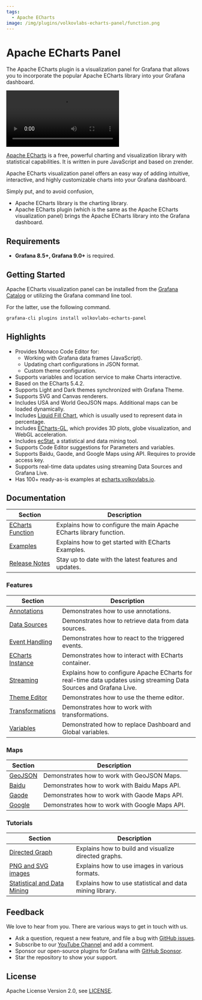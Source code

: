 ```yaml
---
tags:
  - Apache ECharts
image: /img/plugins/volkovlabs-echarts-panel/function.png
---
```



# Apache ECharts Panel

The Apache ECharts plugin is a visualization panel for Grafana that allows you to incorporate the popular Apache ECharts library into your Grafana dashboard.

<Video
  src="https://www.youtube.com/embed/DxqCrBEmrQw"
  title="How to create modern dashboards in Grafana."
/>

[Apache ECharts](https://echarts.apache.org/en/index.html) is a free, powerful charting and visualization library with statistical capabilities. It is written in pure JavaScript and based on zrender.

Apache ECharts visualization panel offers an easy way of adding intuitive, interactive, and highly customizable charts into your Grafana dashboard.

Simply put, and to avoid confusion,

- Apache ECharts library is the charting library.
- Apache ECharts plugin (which is the same as the Apache ECharts visualization panel) brings the Apache ECharts library into the Grafana dashboard.

## Requirements

- **Grafana 8.5+, Grafana 9.0+** is required.

## Getting Started

Apache ECharts visualization panel can be installed from the [Grafana Catalog](https://grafana.com/grafana/plugins/volkovlabs-echarts-panel/) or utilizing the Grafana command line tool.

For the latter, use the following command.

```bash
grafana-cli plugins install volkovlabs-echarts-panel
```

## Highlights

- Provides Monaco Code Editor for:
  - Working with Grafana data frames (JavaScript).
  - Updating chart configurations in JSON format.
  - Custom theme configuration.
- Supports variables and location service to make Charts interactive.
- Based on the ECharts 5.4.2.
- Supports Light and Dark themes synchronized with Grafana Theme.
- Supports SVG and Canvas renderers.
- Includes USA and World GeoJSON maps. Additional maps can be loaded dynamically.
- Includes [Liquid Fill Chart](https://github.com/ecomfe/echarts-liquidfill), which is usually used to represent data in percentage.
- Includes [ECharts-GL](https://github.com/ecomfe/echarts-gl), which provides 3D plots, globe visualization, and WebGL acceleration.
- Includes [ecStat](https://github.com/ecomfe/echarts-stat), a statistical and data mining tool.
- Supports Code Editor suggestions for Parameters and variables.
- Supports Baidu, Gaode, and Google Maps using API. Requires to provide access key.
- Supports real-time data updates using streaming Data Sources and Grafana Live.
- Has 100+ ready-as-is examples at [echarts.volkovlabs.io](https://echarts.volkovlabs.io).

## Documentation

| Section                     | Description                                                         |
| --------------------------- | ------------------------------------------------------------------- |
| [ECharts Function](options) | Explains how to configure the main Apache ECharts library function. |
| [Examples](examples)        | Explains how to get started with ECharts Examples.                  |
| [Release Notes](release)    | Stay up to date with the latest features and updates.               |

### Features

| Section                            | Description                                                                                                        |
| ---------------------------------- | ------------------------------------------------------------------------------------------------------------------ |
| [Annotations](annotations)         | Demonstrates how to use annotations.                                                                               |
| [Data Sources](datasources)        | Demonstrates how to retrieve data from data sources.                                                               |
| [Event Handling](events)           | Demonstrates how to react to the triggered events.                                                                 |
| [ECharts Instance](instance)       | Demonstrates how to interact with ECharts container.                                                               |
| [Streaming](streaming)             | Explains how to configure Apache ECharts for real-time data updates using streaming Data Sources and Grafana Live. |
| [Theme Editor](theme)              | Demonstrates how to use the theme editor.                                                                          |
| [Transformations](transformations) | Demonstrates how to work with transformations.                                                                     |
| [Variables](variables)             | Demonstrated how to replace Dashboard and Global variables.                                                        |

### Maps

| Section                 | Description                                    |
| ----------------------- | ---------------------------------------------- |
| [GeoJSON](maps/geojson) | Demonstrates how to work with GeoJSON Maps.    |
| [Baidu](maps/baidu)     | Demonstrates how to work with Baidu Maps API.  |
| [Gaode](maps/gaode)     | Demonstrates how to work with Gaode Maps API.  |
| [Google](maps/google)   | Demonstrates how to work with Google Maps API. |

### Tutorials

| Section                                         | Description                                              |
| ----------------------------------------------- | -------------------------------------------------------- |
| [Directed Graph](tutorials/graph)               | Explains how to build and visualize directed graphs.     |
| [PNG and SVG images](tutorials/images)          | Explains how to use images in various formats.           |
| [Statistical and Data Mining](tutorials/ecstat) | Explains how to use statistical and data mining library. |

## Feedback

We love to hear from you. There are various ways to get in touch with us.

- Ask a question, request a new feature, and file a bug with [GitHub issues](https://github.com/volkovlabs/volkovlabs-echarts-panel/issues/new/choose).
- Subscribe to our [YouTube Channel](https://www.youtube.com/@volkovlabs) and add a comment.
- Sponsor our open-source plugins for Grafana with [GitHub Sponsor](https://github.com/sponsors/VolkovLabs).
- Star the repository to show your support.

## License

Apache License Version 2.0, see [LICENSE](https://github.com/volkovlabs/volkovlabs-echarts-panel/blob/main/LICENSE).
